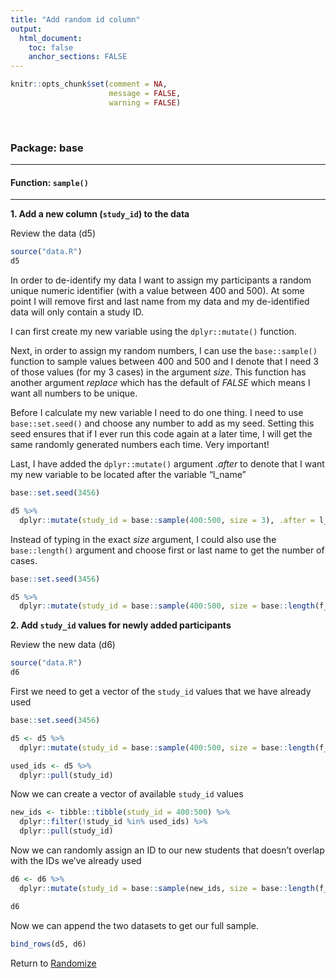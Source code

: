 ```yaml
---
title: "Add random id column"
output: 
  html_document:
    toc: false
    anchor_sections: FALSE
---
```


```r
knitr::opts_chunk$set(comment = NA,
                      message = FALSE,
                      warning = FALSE)
```

<br>


### Package: base

---

#### Function: `sample()`

---

**1\. Add a new column (`study_id`) to the data**

Review the data (d5)

```r

source("data.R")
d5

```


In order to de-identify my data I want to assign my participants a random unique numeric identifier (with a value between 400 and 500). At some point I will remove first and last name from my data and my de-identified data will only contain a study ID. 

I can first create my new variable using the `dplyr::mutate()` function.

Next, in order to assign my random numbers, I can use the `base::sample()` function to sample values between 400 and 500 and I denote that I need 3 of those values (for my 3 cases) in the argument *size*. This function has another argument *replace* which has the default of *FALSE* which means I want all numbers to be unique.

Before I calculate my new variable I need to do one thing. I need to use `base::set.seed()` and choose any number to add as my seed. Setting this seed ensures that if I ever run this code again at a later time, I will get the same randomly generated numbers each time. Very important!

Last, I have added the `dplyr::mutate()` argument *.after* to denote that I want my new variable to be located after the variable "l_name"


```r

base::set.seed(3456)

d5 %>% 
  dplyr::mutate(study_id = base::sample(400:500, size = 3), .after = l_name)


```

Instead of typing in the exact *size* argument, I could also use the `base::length()` argument and choose first or last name to get the number of cases.

```r

base::set.seed(3456)

d5 %>% 
  dplyr::mutate(study_id = base::sample(400:500, size = base::length(f_name)), .after = l_name)


```

**2\. Add `study_id` values for newly added participants**

Review the new data (d6)

```r

source("data.R")
d6

```

First we need to get a vector of the `study_id` values that we have already used

```r

base::set.seed(3456)

d5 <- d5 %>% 
  dplyr::mutate(study_id = base::sample(400:500, size = base::length(f_name)), .after = l_name)


```

```r

used_ids <- d5 %>%
  dplyr::pull(study_id)

```


Now we can create a vector of available `study_id` values

```r

new_ids <- tibble::tibble(study_id = 400:500) %>%
  dplyr::filter(!study_id %in% used_ids) %>%
  dplyr::pull(study_id)

```

Now we can randomly assign an ID to our new students that doesn't overlap with the IDs we've already used

```r

d6 <- d6 %>%
  dplyr::mutate(study_id = base::sample(new_ids, size = base::length(f_name)), .after = l_name)

d6

```

Now we can append the two datasets to get our full sample.

```r

bind_rows(d5, d6)

```


Return to [Randomize](https://github.com/Cghlewis/data-wrangling-functions/wiki/Randomize)
